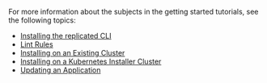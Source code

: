 For more information about the subjects in the getting started tutorials, see the following topics:

* [Installing the replicated CLI](/reference/replicated-cli-installing)
* [Lint Rules](/reference/lint)
* [Installing on an Existing Cluster](/enterprise/installing-existing-cluster)
* [Installing on a Kubernetes Installer Cluster](/enterprise/installing-embedded-cluster)
* [Updating an Application](/enterprise/updating-apps)
